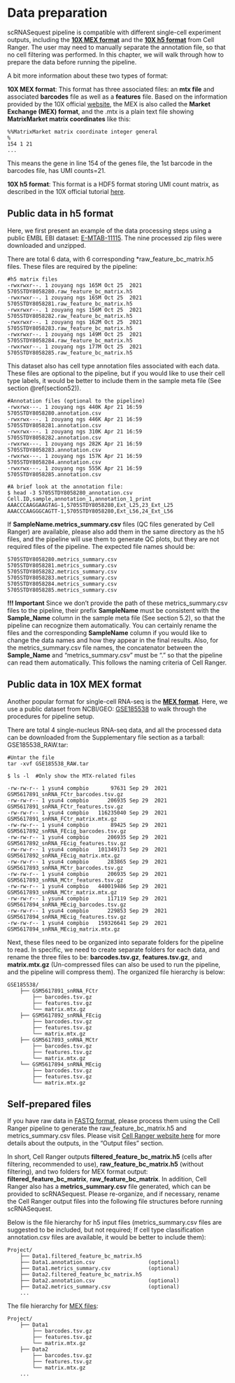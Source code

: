 # Data preparation

scRNASequest pipeline is compatible with different single-cell experiment outputs, including the [**10X MEX format**](https://kb.10xgenomics.com/hc/en-us/articles/115000794686-How-is-the-MEX-format-used-for-the-gene-barcode-matrices){target="_blank"} and the [**10X h5 format**](https://support.10xgenomics.com/single-cell-gene-expression/software/pipelines/latest/advanced/h5_matrices){target="_blank"} from Cell Ranger. The user may need to manually separate the annotation file, so that no cell filtering was performed. In this chapter, we will walk through how to prepare the data before running the pipeline.

A bit more information about these two types of format:

**10X MEX format**: This format has three associated files: an **mtx file** and associated **barcodes** file as well as a **features** file. Based on the information provided by the 10X official [website](https://kb.10xgenomics.com/hc/en-us/articles/115000794686-How-is-the-MEX-format-used-for-the-gene-barcode-matrices-), the MEX is also called the **Market Exchange (MEX) format**, and the .mtx is a plain text file showing **MatrixMarket matrix coordinates** like this:

```
%%MatrixMarket matrix coordinate integer general
%
154 1 21
...
```

This means the gene in line 154 of the genes file, the 1st barcode in the barcodes file, has UMI counts=21.

**10X h5 format**: This format is a HDF5 format storing UMI count matrix, as described in the 10X official tutorial [here](https://support.10xgenomics.com/single-cell-gene-expression/software/pipelines/latest/advanced/h5_matrices).

## Public data in h5 format

Here, we first present an example of the data processing steps using a public EMBL EBI dataset: [E-MTAB-11115](https://www.ebi.ac.uk/arrayexpress/experiments/E-MTAB-11115/){target="_blank"}. The nine processed zip files were downloaded and unzipped.

There are total 6 data, with 6 corresponding *raw_feature_bc_matrix.h5 files. These files are required by the pipeline:

```
#h5 matrix files
-rwxrwxr--. 1 zouyang ngs 165M Oct 25  2021 5705STDY8058280.raw_feature_bc_matrix.h5
-rwxrwxr--. 1 zouyang ngs 165M Oct 25  2021 5705STDY8058281.raw_feature_bc_matrix.h5
-rwxrwxr--. 1 zouyang ngs 156M Oct 25  2021 5705STDY8058282.raw_feature_bc_matrix.h5
-rwxrwxr--. 1 zouyang ngs 162M Oct 25  2021 5705STDY8058283.raw_feature_bc_matrix.h5
-rwxrwxr--. 1 zouyang ngs 149M Oct 25  2021 5705STDY8058284.raw_feature_bc_matrix.h5
-rwxrwxr--. 1 zouyang ngs 177M Oct 25  2021 5705STDY8058285.raw_feature_bc_matrix.h5
```

This dataset also has cell type annotation files associated with each data. These files are optional to the pipeline, but if you would like to use their cell type labels, it would be better to include them in the sample meta file (See section \@ref(section52)).

```
#Annotation files (optional to the pipeline)
-rwxrwx---. 1 zouyang ngs 440K Apr 21 16:59 5705STDY8058280.annotation.csv
-rwxrwx---. 1 zouyang ngs 446K Apr 21 16:59 5705STDY8058281.annotation.csv
-rwxrwx---. 1 zouyang ngs 310K Apr 21 16:59 5705STDY8058282.annotation.csv
-rwxrwx---. 1 zouyang ngs 282K Apr 21 16:59 5705STDY8058283.annotation.csv
-rwxrwx---. 1 zouyang ngs 157K Apr 21 16:59 5705STDY8058284.annotation.csv
-rwxrwx---. 1 zouyang ngs 555K Apr 21 16:59 5705STDY8058285.annotation.csv

#A brief look at the annotation file:
$ head -3 5705STDY8058280_annotation.csv
Cell.ID,sample,annotation_1,annotation_1_print
AAACCCAAGGAAGTAG-1,5705STDY8058280,Ext_L25,23_Ext_L25
AAACCCAAGGGCAGTT-1,5705STDY8058280,Ext_L56,24_Ext_L56
```

If **SampleName.metrics_summary.csv** files (QC files generated by Cell Ranger) are available, please also add them in the same directory as the h5 files, and the pipeline will use them to generate QC plots, but they are not required files of the pipeline. The expected file names should be:

```
5705STDY8058280.metrics_summary.csv
5705STDY8058281.metrics_summary.csv
5705STDY8058282.metrics_summary.csv
5705STDY8058283.metrics_summary.csv
5705STDY8058284.metrics_summary.csv
5705STDY8058285.metrics_summary.csv
```

**!!! Important** Since we don't provide the path of these metrics_summary.csv files to the pipeline, their prefix **SampleName** must be consistent with the **Sample_Name** column in the sample meta file (See section 5.2), so that the pipeline can recognize them automatically. You can certainly rename the files and the corresponding **SampleName** column if you would like to change the data names and how they appear in the final results. Also, for the metrics_summary.csv file names, the concatenator between the **Sample_Name** and "metrics_summary.csv" must be "." so that the pipeline can read them automatically. This follows the naming criteria of Cell Ranger.

## Public data in 10X MEX format

Another popular format for single-cell RNA-seq is the [**MEX format**](https://kb.10xgenomics.com/hc/en-us/articles/115000794686-How-is-the-MEX-format-used-for-the-gene-barcode-matrices){target="_blank"}. Here, we use a public dataset from NCBI/GEO: [GSE185538](https://www.ncbi.nlm.nih.gov/geo/query/acc.cgi?acc=GSE185538){target="_blank"} to walk through the procedures for pipeline setup.

There are total 4 single-nucleus RNA-seq data, and all the processed data can be downloaded from the Supplementary file section as a tarball: GSE185538_RAW.tar:

```
#Untar the file
tar -xvf GSE185538_RAW.tar

$ ls -l  #Only show the MTX-related files

-rw-rw-r-- 1 ysun4 compbio       97631 Sep 29  2021 GSM5617891_snRNA_FCtr_barcodes.tsv.gz
-rw-rw-r-- 1 ysun4 compbio      206935 Sep 29  2021 GSM5617891_snRNA_FCtr_features.tsv.gz
-rw-rw-r-- 1 ysun4 compbio   116235040 Sep 29  2021 GSM5617891_snRNA_FCtr_matrix.mtx.gz
-rw-rw-r-- 1 ysun4 compbio       89425 Sep 29  2021 GSM5617892_snRNA_FEcig_barcodes.tsv.gz
-rw-rw-r-- 1 ysun4 compbio      206935 Sep 29  2021 GSM5617892_snRNA_FEcig_features.tsv.gz
-rw-rw-r-- 1 ysun4 compbio   101349173 Sep 29  2021 GSM5617892_snRNA_FEcig_matrix.mtx.gz
-rw-rw-r-- 1 ysun4 compbio      283865 Sep 29  2021 GSM5617893_snRNA_MCtr_barcodes.tsv.gz
-rw-rw-r-- 1 ysun4 compbio      206935 Sep 29  2021 GSM5617893_snRNA_MCtr_features.tsv.gz
-rw-rw-r-- 1 ysun4 compbio   440019486 Sep 29  2021 GSM5617893_snRNA_MCtr_matrix.mtx.gz
-rw-rw-r-- 1 ysun4 compbio      117119 Sep 29  2021 GSM5617894_snRNA_MEcig_barcodes.tsv.gz
-rw-rw-r-- 1 ysun4 compbio      229853 Sep 29  2021 GSM5617894_snRNA_MEcig_features.tsv.gz
-rw-rw-r-- 1 ysun4 compbio   159326641 Sep 29  2021 GSM5617894_snRNA_MEcig_matrix.mtx.gz
```

Next, these files need to be organized into separate folders for the pipeline to read. In specific, we need to create separate folders for each data, and rename the three files to be: **barcodes.tsv.gz**, **features.tsv.gz**, and **matrix.mtx.gz** (Un-compressed files can also be used to run the pipeline, and the pipeline will compress them). The organized file hierarchy is below:

```
GSE185538/
    ├── GSM5617891_snRNA_FCtr
        ├── barcodes.tsv.gz
        ├── features.tsv.gz
        └── matrix.mtx.gz
    ├── GSM5617892_snRNA_FEcig
        ├── barcodes.tsv.gz
        ├── features.tsv.gz
        └── matrix.mtx.gz
    ├── GSM5617893_snRNA_MCtr
        ├── barcodes.tsv.gz
        ├── features.tsv.gz
        └── matrix.mtx.gz
    └── GSM5617894_snRNA_MEcig
        ├── barcodes.tsv.gz
        ├── features.tsv.gz
        └── matrix.mtx.gz
```

## Self-prepared files

If you have raw data in [FASTQ format](https://support.illumina.com/bulletins/2016/04/fastq-files-explained.html){target="_blank"}, please process them using the Cell Ranger pipeline to generate the raw_feature_bc_matrix.h5 and metrics_summary.csv files. Please visit [Cell Ranger website here](https://support.10xgenomics.com/single-cell-gene-expression/software/pipelines/latest/using/count){target="_blank"} for more details about the outputs, in the "Output files" section. 

In short, Cell Ranger outputs **filtered_feature_bc_matrix.h5** (cells after filtering, recommended to use), **raw_feature_bc_matrix.h5** (without filtering), and two folders for MEX format output: **filtered_feature_bc_matrix**, **raw_feature_bc_matrix**. In addition, Cell Ranger also has a **metrics_summary.csv** file generated, which can be provided to scRNASequest. Please re-organize, and if necessary, rename the Cell Ranger output files into the following file structures before running scRNASequest.

Below is the file hierarchy for h5 input files (metrics_summary.csv files are suggested to be included, but not required; If cell type classification annotation.csv files are available, it would be better to include them):

```
Project/
    ├── Data1.filtered_feature_bc_matrix.h5
    ├── Data1.annotation.csv                 (optional)
    ├── Data1.metrics_summary.csv            (optional)
    ├── Data2.filtered_feature_bc_matrix.h5
    ├── Data2.annotation.csv                 (optional)
    ├── Data2.metrics_summary.csv            (optional)
    ...
```

The file hierarchy for [MEX files](https://kb.10xgenomics.com/hc/en-us/articles/115000794686-How-is-the-MEX-format-used-for-the-gene-barcode-matrices){target="_blank"}:

```
Project/
    ├── Data1
        ├── barcodes.tsv.gz
        ├── features.tsv.gz
        └── matrix.mtx.gz
    ├── Data2
        ├── barcodes.tsv.gz
        ├── features.tsv.gz
        └── matrix.mtx.gz
    ...
```
